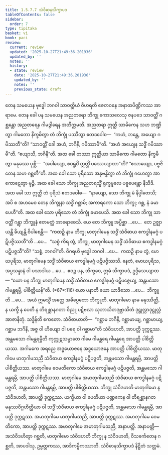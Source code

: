 ```yaml
---
title: 1.5.7.7 သံဝိဓာနသိက္ခာပဒ
tableOfContents: false
sidebar:
  order: 7
type: tipitaka
basket: vi
book: paci
review:
  current: review
  updated: '2025-10-27T21:49:36.201936'
  updated_by: ''
  notes: ''
  history:
  - state: review
    date: '2025-10-27T21:49:36.201936'
    updated_by: ''
    notes: ''
    previous_state: draft
---
```



<ReviewStatus review={frontmatter.review} showDetails={true} />

<HypothesisAnnotation frontmatter={frontmatter} />

<DynamicBreadcrumb />

<Division number="412" book="paci" e="ch" v="2" p="173">

<Paragraph number="1235" book="paci">
တေန သမယေန ဗုဒ္ဓေါ ဘဂဝါ သာဝတ္ထိယံ ဝိဟရတိ ဇေတဝနေ အနာထပိဏ္ဍိကဿ အာရာမေ. တေန ခေါ ပန သမယေန အညတရော ဘိက္ခု ကောသလေသု ဇနပဒေ သာဝတ္ထိံ ဂစ္ဆန္တော အညတရေန ဂါမဒွါရေန အတိက္ကမတိ. အညတရာ ဣတ္ထီ သာမိကေန သဟ ဘဏ္ဍိတွာ ဂါမတော နိက္ခမိတွာ တံ ဘိက္ခုံ ပဿိတွာ ဧတဒဝေါစ—  “ကဟံ, ဘန္တေ, အယျော ဂမိဿတီ”တိ? “သာဝတ္ထိံ ခေါ အဟံ, ဘဂိနိ, ဂမိဿာမီ”တိ. “အဟံ အယျေန သဒ္ဓိံ ဂမိဿာမီ”တိ. “ဧယျာသိ, ဘဂိနီ”တိ. အထ ခေါ တဿာ ဣတ္ထိယာ သာမိကော ဂါမတော နိက္ခမိတွာ မနုဿေ ပုစ္ဆိ—  “အပါယျော, ဧဝရူပိံ ဣတ္ထိံ ပဿေယျာထာ”တိ? “ဧသာယျော, ပဗ္ဗဇိတေန သဟ ဂစ္ဆတီ”တိ. အထ ခေါ သော ပုရိသော အနုဗန္ဓိတွာ တံ ဘိက္ခုံ ဂဟေတွာ အာကောဋေတွာ မုဉ္စိ. အထ ခေါ သော ဘိက္ခု အညတရသ္မိံ ရုက္ခမူလေ ပဓူပေန္တော နိသီဒိ. အထ ခေါ သာ ဣတ္ထီ တံ ပုရိသံ ဧတဒဝေါစ—  “နာယျော, သော ဘိက္ခု မံ နိပ္ပါတေသိ; အပိ စ အဟမေဝ တေန ဘိက္ခုနာ သဒ္ဓိံ ဂစ္ဆာမိ; အကာရကော သော ဘိက္ခု; ဂစ္ဆ, နံ ခမာပေဟီ”တိ. အထ ခေါ သော ပုရိသော တံ ဘိက္ခုံ ခမာပေသိ.
</Paragraph>

<Paragraph number="1236" book="paci">
အထ ခေါ သော ဘိက္ခု သာဝတ္ထိံ ဂန္တွာ ဘိက္ခူနံ ဧတမတ္ထံ အာရောစေသိ. ယေ တေ ဘိက္ခူ အပ္ပိစ္ဆာ …ပေ…  တေ ဥဇ္ဈာယန္တိ ခိယျန္တိ ဝိပါစေန္တိ—  “ကထဉှိ နာမ ဘိက္ခု မာတုဂါမေန သဒ္ဓိံ သံဝိဓာယ ဧကဒ္ဓါနမဂ္ဂံ ပဋိပဇ္ဇိဿတီ”တိ …ပေ…  “သစ္စံ ကိရ တွံ, ဘိက္ခု, မာတုဂါမေန သဒ္ဓိံ သံဝိဓာယ ဧကဒ္ဓါနမဂ္ဂံ ပဋိပဇ္ဇသီ”တိ? “သစ္စံ, ဘဂဝါ”တိ. ဝိဂရဟိ ဗုဒ္ဓေါ ဘဂဝါ …ပေ…  ကထဉှိ နာမ တွံ, မောဃပုရိသ, မာတုဂါမေန သဒ္ဓိံ သံဝိဓာယ ဧကဒ္ဓါနမဂ္ဂံ ပဋိပဇ္ဇိဿသိ. နေတံ, မောဃပုရိသ, အပ္ပသန္နာနံ ဝါ ပသာဒါယ …ပေ…  ဧဝဉ္စ ပန, ဘိက္ခဝေ, ဣမံ သိက္ခာပဒံ, ဥဒ္ဒိသေယျာထ—
</Paragraph>

</Division>
<Division number="413" book="paci" e="ch" v="2" p="174">

<Paragraph number="1237" book="paci">
<Emphasis>“ယော ပန ဘိက္ခု မာတုဂါမေန သဒ္ဓိံ သံဝိဓာယ ဧကဒ္ဓါနမဂ္ဂံ ပဋိပဇ္ဇေယျ, အန္တမသော ဂါမန္တရမ္ပိ, ပါစိတ္တိယန်”</Emphasis>တိ. (*67*:<Emphasis>116</Emphasis>)
</Paragraph>

</Division>
<Division number="414" book="paci" e="ch" v="2" p="174">

<Paragraph number="1238" book="paci">
<Emphasis>ယော ပနာ</Emphasis>တိ ယော ယာဒိသော …ပေ…  <Emphasis>ဘိက္ခူ</Emphasis>တိ …ပေ…  အယံ ဣမသ္မိံ အတ္ထေ အဓိပ္ပေတော ဘိက္ခူတိ.
</Paragraph>

<Paragraph number="1239" book="paci">
<Emphasis>မာတုဂါမော</Emphasis> နာမ မနုဿိတ္ထီ, န ယက္ခီ န ပေတီ န တိရစ္ဆာနဂတာ ဝိညူ ပဋိဗလာ သုဘာသိတဒုဗ္ဘာသိတံ ဒုဋ္ဌုလ္လာဒုဋ္ဌုလ္လံ အာဇာနိတုံ.
</Paragraph>

<Paragraph number="1240" book="paci">
<Emphasis>သဒ္ဓိန်</Emphasis>တိ ဧကတော.
</Paragraph>

<Paragraph number="1241" book="paci">
<Emphasis>သံဝိဓာယာ</Emphasis>တိ—  “ဂစ္ဆာမ ဘဂိနိ, ဂစ္ဆာမာယျ, ဂစ္ဆာမာယျ, ဂစ္ဆာမ ဘဂိနိ, အဇ္ဇ ဝါ ဟိယျော ဝါ ပရေ ဝါ ဂစ္ဆာမာ”တိ သံဝိဒဟတိ, အာပတ္တိ ဒုက္ကဋဿ.
</Paragraph>

<Paragraph number="1242" book="paci">
<Emphasis>အန္တမသော ဂါမန္တရမ္ပီ</Emphasis>တိ ကုက္ကုဋသမ္ပာတေ ဂါမေ ဂါမန္တရေ ဂါမန္တရေ အာပတ္တိ ပါစိတ္တိယဿ. အဂါမကေ အရညေ အဒ္ဓယောဇနေ အဒ္ဓယောဇနေ အာပတ္တိ ပါစိတ္တိယဿ.
</Paragraph>

</Division>
<Division number="415" book="paci" e="ch" v="2" p="174">

<Paragraph number="1243" book="paci">
မာတုဂါမေ မာတုဂါမသညီ သံဝိဓာယ ဧကဒ္ဓါနမဂ္ဂံ ပဋိပဇ္ဇတိ, အန္တမသော ဂါမန္တရမ္ပိ, အာပတ္တိ ပါစိတ္တိယဿ. မာတုဂါမေ ဝေမတိကော သံဝိဓာယ ဧကဒ္ဓါနမဂ္ဂံ ပဋိပဇ္ဇတိ, အန္တမသော ဂါမန္တရမ္ပိ, အာပတ္တိ ပါစိတ္တိယဿ. မာတုဂါမေ အမာတုဂါမသညီ သံဝိဓာယ ဧကဒ္ဓါနမဂ္ဂံ ပဋိပဇ္ဇတိ, အန္တမသော ဂါမန္တရမ္ပိ, အာပတ္တိ ပါစိတ္တိယဿ.
</Paragraph>

<Paragraph number="1244" book="paci">
ဘိက္ခု သံဝိဒဟတိ မာတုဂါမော န သံဝိဒဟတိ, အာပတ္တိ ဒုက္ကဋဿ. ယက္ခိယာ ဝါ ပေတိယာ ပဏ္ဍကေန ဝါ တိရစ္ဆာနဂတမနုဿဝိဂ္ဂဟိတ္ထိယာ ဝါ သဒ္ဓိံ သံဝိဓာယ ဧကဒ္ဓါနမဂ္ဂံ ပဋိပဇ္ဇတိ, အန္တမသော ဂါမန္တရမ္ပိ, အာပတ္တိ ဒုက္ကဋဿ. အမာတုဂါမေ မာတုဂါမသညီ, အာပတ္တိ ဒုက္ကဋဿ. အမာတုဂါမေ ဝေမတိကော, အာပတ္တိ ဒုက္ကဋဿ. အမာတုဂါမေ အမာတုဂါမသညီ, အနာပတ္တိ.
</Paragraph>

</Division>
<Division number="416" book="paci" e="ch" v="2" p="175">

<Paragraph number="1245" book="paci">
အနာပတ္တိ—  အသံဝိဒဟိတွာ ဂစ္ဆတိ, မာတုဂါမော သံဝိဒဟတိ ဘိက္ခု န သံဝိဒဟတိ, ဝိသင်္ကေတေန ဂစ္ဆတိ, အာပဒါသု, ဥမ္မတ္တကဿ, အာဒိကမ္မိကဿာတိ.

</Paragraph>
</Division>

<Paragraph number="1246" type="center" book="paci">
သံဝိဓာနသိက္ခာပဒံ နိဋ္ဌိတံ သတ္တမံ.
</Paragraph>